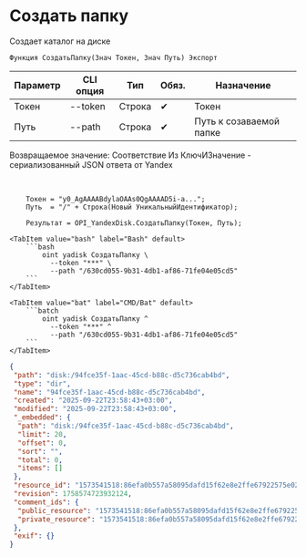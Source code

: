 ﻿---
sidebar_position: 2
description: Создать папку и другие функции для работы с Yandex Disk в Открытом пакете интеграций - бесплатной open-source библиотеке интеграций для 1С:Предприятие 8, OneScript и CLI
keywords: [1C, 1С, 1С:Предприятие, 1С:Предприятие 8.3, API, Интеграция, Сервисы, Обмен, OneScript, CLI, Yandex Disk]
---


# Создать папку
 Создает каталог на диске



`Функция СоздатьПапку(Знач Токен, Знач Путь) Экспорт`

  | Параметр | CLI опция | Тип | Обяз. | Назначение |
  |-|-|-|-|-|
  | Токен | --token | Строка | &#x2714; | Токен |
  | Путь | --path | Строка | &#x2714; | Путь к созаваемой папке |

  
  Возвращаемое значение:   Соответствие Из КлючИЗначение - сериализованный JSON ответа от Yandex

<br/>



```bsl title="Пример использования для 1С:Предприятие/OneScript"
    Токен = "y0_AgAAAABdylaOAAs0QgAAAAD5i-a...";
    Путь  = "/" + Строка(Новый УникальныйИдентификатор);

    Результат = OPI_YandexDisk.СоздатьПапку(Токен, Путь);
```
    

 <Tabs>
  
    <TabItem value="bash" label="Bash" default>
        ```bash
            oint yadisk СоздатьПапку \
              --token "***" \
              --path "/630cd055-9b31-4db1-af86-71fe04e05cd5"
        ```
    </TabItem>
  
    <TabItem value="bat" label="CMD/Bat" default>
        ```batch
            oint yadisk СоздатьПапку ^
              --token "***" ^
              --path "/630cd055-9b31-4db1-af86-71fe04e05cd5"
        ```
    </TabItem>
</Tabs>


```json title="Результат"
{
 "path": "disk:/94fce35f-1aac-45cd-b88c-d5c736cab4bd",
 "type": "dir",
 "name": "94fce35f-1aac-45cd-b88c-d5c736cab4bd",
 "created": "2025-09-22T23:58:43+03:00",
 "modified": "2025-09-22T23:58:43+03:00",
 "_embedded": {
  "path": "disk:/94fce35f-1aac-45cd-b88c-d5c736cab4bd",
  "limit": 20,
  "offset": 0,
  "sort": "",
  "total": 0,
  "items": []
 },
 "resource_id": "1573541518:86efa0b557a58095dafd15f62e8e2ffe67922575e0224e735114654b7c54e3fd",
 "revision": 1758574723932124,
 "comment_ids": {
  "public_resource": "1573541518:86efa0b557a58095dafd15f62e8e2ffe67922575e0224e735114654b7c54e3fd",
  "private_resource": "1573541518:86efa0b557a58095dafd15f62e8e2ffe67922575e0224e735114654b7c54e3fd"
 },
 "exif": {}
}
```
